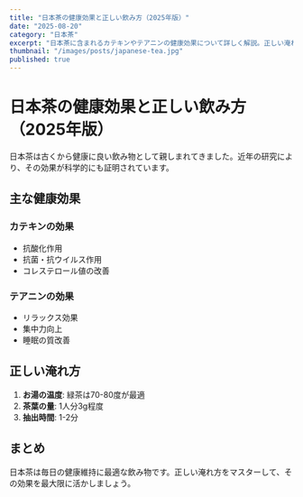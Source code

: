 ```yaml
---
title: "日本茶の健康効果と正しい飲み方（2025年版）"
date: "2025-08-20"
category: "日本茶"
excerpt: "日本茶に含まれるカテキンやテアニンの健康効果について詳しく解説。正しい淹れ方や飲み方のコツも紹介します。"
thumbnail: "/images/posts/japanese-tea.jpg"
published: true
---
```


# 日本茶の健康効果と正しい飲み方（2025年版）

日本茶は古くから健康に良い飲み物として親しまれてきました。近年の研究により、その効果が科学的にも証明されています。

## 主な健康効果

### カテキンの効果
- 抗酸化作用
- 抗菌・抗ウイルス作用
- コレステロール値の改善

### テアニンの効果
- リラックス効果
- 集中力向上
- 睡眠の質改善

## 正しい淹れ方

1. **お湯の温度**: 緑茶は70-80度が最適
2. **茶葉の量**: 1人分3g程度
3. **抽出時間**: 1-2分

## まとめ

日本茶は毎日の健康維持に最適な飲み物です。正しい淹れ方をマスターして、その効果を最大限に活かしましょう。 
